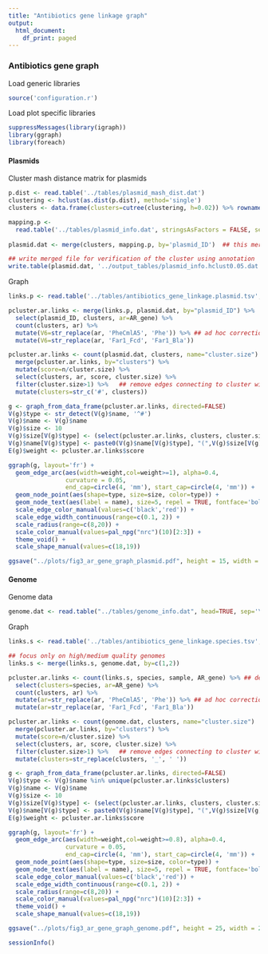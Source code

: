 ```yaml
---
title: "Antibiotics gene linkage graph"
output:
  html_document:
    df_print: paged
---
```


### Antibiotics gene graph

Load generic libraries
```r
source('configuration.r')
```

Load plot specific libraries
```r
suppressMessages(library(igraph))
library(ggraph)
library(foreach)
```

#### Plasmids

Cluster mash distance matrix for plasmids
```r
p.dist <- read.table('../tables/plasmid_mash_dist.dat')
clustering <- hclust(as.dist(p.dist), method='single')
clusters <- data.frame(clusters=cutree(clustering, h=0.02)) %>% rownames_to_column('plasmid_ID')

mapping.p <-
  read.table('../tables/plasmid_info.dat', stringsAsFactors = FALSE, sep='\t', head=TRUE) 
  
plasmid.dat <- merge(clusters, mapping.p, by='plasmid_ID')  ## this merge removes duplicated libraries in the matrix

## write merged file for verification of the cluster using annotation  
write.table(plasmid.dat, '../output_tables/plasmid_info.hclust0.05.dat', sep='\t', quote=F, row.names=F, col.names = T)
```

Graph

```r
links.p <- read.table('../tables/antibiotics_gene_linkage.plasmid.tsv', stringsAsFactors = FALSE, head=T) 

pcluster.ar.links <- merge(links.p, plasmid.dat, by="plasmid_ID") %>% 
  select(plasmid_ID, clusters, ar=AR_gene) %>% 
  count(clusters, ar) %>% 
  mutate(V6=str_replace(ar, 'PheCmlA5', 'Phe')) %>% ## ad hoc correction 
  mutate(V6=str_replace(ar, 'Far1_Fcd', 'Far1_Bla'))

pcluster.ar.links <- count(plasmid.dat, clusters, name="cluster.size")  %>% 
  merge(pcluster.ar.links, by="clusters") %>% 
  mutate(score=n/cluster.size) %>% 
  select(clusters, ar, score, cluster.size) %>% 
  filter(cluster.size>1) %>%   ## remove edges connecting to cluster with size 1
  mutate(clusters=str_c('#', clusters))

g <- graph_from_data_frame(pcluster.ar.links, directed=FALSE)
V(g)$type <- str_detect(V(g)$name, '^#')
V(g)$name <- V(g)$name
V(g)$size <- 10
V(g)$size[V(g)$type] <- (select(pcluster.ar.links, clusters, cluster.size) %>% unique())[,2]
V(g)$name[V(g)$type] <- paste0(V(g)$name[V(g)$type], "(",V(g)$size[V(g)$type], ")")
E(g)$weight <- pcluster.ar.links$score

ggraph(g, layout='fr') + 
  geom_edge_arc(aes(width=weight,col=weight>=1), alpha=0.4,
                curvature = 0.05,
                end_cap=circle(4, 'mm'), start_cap=circle(4, 'mm')) +
  geom_node_point(aes(shape=type, size=size, color=type)) + 
  geom_node_text(aes(label = name), size=5, repel = TRUE, fontface='bold') + 
  scale_edge_color_manual(values=c('black','red')) + 
  scale_edge_width_continuous(range=c(0.1, 2)) + 
  scale_radius(range=c(8,20)) +
  scale_color_manual(values=pal_npg("nrc")(10)[2:3]) + 
  theme_void() + 
  scale_shape_manual(values=c(18,19))

ggsave("../plots/fig3_ar_gene_graph_plasmid.pdf", height = 15, width = 25)
```

#### Genome

Genome data
```r
genome.dat <- read.table("../tables/genome_info.dat", head=TRUE, sep='\t') %>% select(clusters=Species_name, Nanopore_ID)
```

Graph
```r
links.s <- read.table('../tables/antibiotics_gene_linkage.species.tsv', stringsAsFactors = FALSE, head=T) 

## focus only on high/medium quality genomes
links.s <- merge(links.s, genome.dat, by=c(1,2)) 

pcluster.ar.links <- count(links.s, species, sample, AR_gene) %>% ## de-duplicate multiple copies
  select(clusters=species, ar=AR_gene) %>% 
  count(clusters, ar) %>%
  mutate(ar=str_replace(ar, 'PheCmlA5', 'Phe')) %>% ## ad hoc correction 
  mutate(ar=str_replace(ar, 'Far1_Fcd', 'Far1_Bla'))

pcluster.ar.links <- count(genome.dat, clusters, name="cluster.size")  %>% 
  merge(pcluster.ar.links, by="clusters") %>% 
  mutate(score=n/cluster.size) %>% 
  select(clusters, ar, score, cluster.size) %>% 
  filter(cluster.size>1) %>%   ## remove edges connecting to cluster with size 1
  mutate(clusters=str_replace(clusters, '_', ' '))

g <- graph_from_data_frame(pcluster.ar.links, directed=FALSE)
V(g)$type <- V(g)$name %in% unique(pcluster.ar.links$clusters)
V(g)$name <- V(g)$name
V(g)$size <- 10
V(g)$size[V(g)$type] <- (select(pcluster.ar.links, clusters, cluster.size) %>% unique())[,2]
V(g)$name[V(g)$type] <- paste0(V(g)$name[V(g)$type], "(",V(g)$size[V(g)$type], ")")
E(g)$weight <- pcluster.ar.links$score

ggraph(g, layout='fr') + 
  geom_edge_arc(aes(width=weight,col=weight>=0.8), alpha=0.4,
                curvature = 0.05,
                end_cap=circle(4, 'mm'), start_cap=circle(4, 'mm')) +
  geom_node_point(aes(shape=type, size=size, color=type)) + 
  geom_node_text(aes(label = name), size=5, repel = TRUE, fontface='bold') + 
  scale_edge_color_manual(values=c('black','red')) + 
  scale_edge_width_continuous(range=c(0.1, 2)) + 
  scale_radius(range=c(8,20)) +
  scale_color_manual(values=pal_npg("nrc")(10)[2:3]) + 
  theme_void() + 
  scale_shape_manual(values=c(18,19))

ggsave("../plots/fig3_ar_gene_graph_genome.pdf", height = 25, width = 25)

```


```r
sessionInfo()
```


